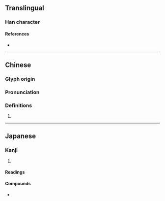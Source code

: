 {{character info/new}}
==Translingual==

===Han character===
{{Han char|rn=32|rad=土|as=04|sn=7|four=48127|canj=GOIN|ids=⿰土今}}

====References====
* {{Han ref|kx=0224.290|dkj=04914|dj=0459.180|hdz=10424.010|uh=5745|ud=22341|bh=CAAB|bd=51883}}

----

==Chinese==
{{zh-forms}}

===Glyph origin===
{{Han etym}}

===Pronunciation===
{{zh-pron
|m=qǐn
|c=gam2,jam2
|mc=y
|oc=y
|cat=
}}

===Definitions===
{{zh-hanzi}}

# {{rfdef|zh}}

----

==Japanese==

===Kanji===
{{ja-kanji|grade=|rs=土04}}

# {{defn|lang=ja|sort=土04}}

====Readings====
{{rfv-pronunciation|ja}}
{{ja-readings
|goon=こん<こん<こむ, ざん<ざん<ざむ
|kanon=きん<きん<きむ, さん<さん<さむ
|kun=あな-
}}

====Compounds====
* {{ja-r|坅門|あなもん}}